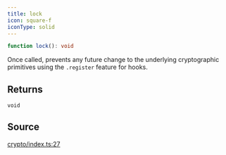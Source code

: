 ```yaml
---
title: lock
icon: square-f
iconType: solid
---
```


```ts
function lock(): void
```

Once called, prevents any future change to the underlying cryptographic primitives using the `.register` feature for
hooks.

## Returns

`void`

## Source

[crypto/index.ts:27](https://github.com/dominant-strategies/quais.js/blob/26d93fdb30e22e8d90f8961be00d5a6d512f9636/src/crypto/index.ts#L27)
